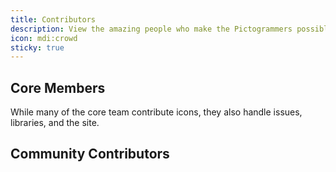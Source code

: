 ```yaml
---
title: Contributors
description: View the amazing people who make the Pictogrammers possible.
icon: mdi:crowd
sticky: true
---
```


## Core Members

While many of the core team contribute icons, they also handle issues, libraries, and the site.

<Contributors view='core' />

## Community Contributors

<Contributors view='community' />
